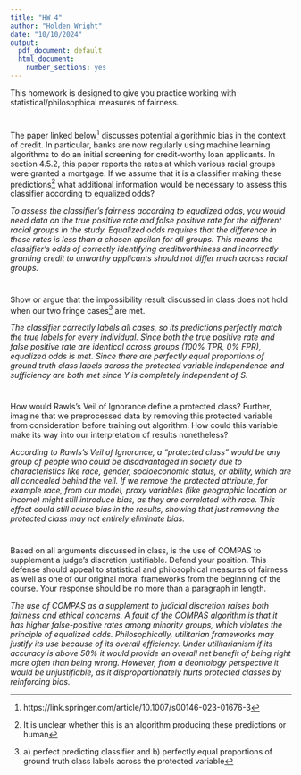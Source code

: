 ```yaml
---
title: "HW 4"
author: "Holden Wright"
date: "10/10/2024"
output:
  pdf_document: default
  html_document:
    number_sections: yes
---
```


This homework is designed to give you practice working with statistical/philosophical measures of fairness. 

#
The paper linked below^[https://link.springer.com/article/10.1007/s00146-023-01676-3] discusses potential algorithmic bias in the context of credit.  In particular, banks are now regularly using machine learning algorithms to do an initial screening for credit-worthy loan applicants.  In section 4.5.2, this paper reports the rates at which various racial groups were granted a mortgage.  If we assume that it is a classifier making these predictions^[It is unclear whether this is an algorithm producing these predictions or human] what additional information would be necessary to assess this classifier according to equalized odds?

*To assess the classifier's fairness according to equalized odds, you would need data on the true positive rate and false positive rate for the different racial groups in the study. Equalized odds requires that the difference in these rates is less than a chosen epsilon for all groups. This means the classifier’s odds of correctly identifying creditworthiness and incorrectly granting credit to unworthy applicants should not differ much across racial groups.* 


#
Show or argue that the impossibility result discussed in class does not hold when our two fringe cases^[a) perfect predicting classifier and b) perfectly equal proportions of ground truth class labels across the protected variable] are met.  

*The classifier correctly labels all cases, so its predictions perfectly match the true labels for every individual. Since both the true positive rate and false positive rate are identical across groups (100% TPR, 0% FPR), equalized odds is met. Since there are perfectly equal proportions of ground truth class labels across the protected variable independence and sufficiency are both met since Y is completely independent of S.*

#

How would Rawls's Veil of Ignorance define a protected class?  Further, imagine that we preprocessed data by removing this protected variable from consideration before training out algorithm.  How could this variable make its way into our interpretation of results nonetheless?

*According to Rawls's Veil of Ignorance, a "protected class" would be any group of people who could be disadvantaged in society due to characteristics like race, gender, socioeconomic status, or ability, which are all concealed behind the veil. If we remove the protected attribute, for example race, from our model, proxy variables (like geographic location or income) might still introduce bias, as they are correlated with race. This effect could still cause bias in the results, showing that just removing the protected class may not entirely eliminate bias.*

#

Based on all arguments discussed in class, is the use of COMPAS to supplement a judge's discretion justifiable.  Defend your position.  This defense should appeal to statistical and philosophical measures of fairness as well as one of our original moral frameworks from the beginning of the course.  Your response should be no more than a paragraph in length. 

*The use of COMPAS as a supplement to judicial discretion raises both fairness and ethical concerns. A fault of the COMPAS algorithm is that it has higher false-positive rates among minority groups, which violates the principle of equalized odds. Philosophically, utilitarian frameworks may justify its use because of its overall efficiency. Under utilitarianism if its accuracy is above 50% it would provide an overall net benefit of being right more often than being wrong. However, from a deontology perspective it would be unjustifiable, as it disproportionately hurts protected classes by reinforcing bias.*





